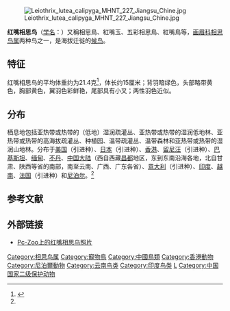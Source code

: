 {{speciesbox
| name = 红嘴相思鸟
| status = LC 
| status_system = IUCN3.1
| sttus_ref = <ref>{{IUCN2009|assessors=BirdLife International|year=2009|id=148730|title=Leiothrix lutea|downloaded=2010-02-07}}. 数据库资料包含解释为何此物种为无危</ref>
| image = Red-billed Leiothrix Mangoli Nainital Uttarakhand 03.02.2015.jpg
| genus = Leiothrix
| species = lutea
| authority = [[喬瓦尼·安東尼奧·斯科波利|Scopoli]], 1786
| range_map = 
}}
[[File:Leiothrix_lutea_calipyga_MHNT_227_Jiangsu_Chine.jpg|thumb]]

'''红嘴相思鸟'''（[[学名|学名]]：''{{lang|la|Leiothrix lutea}}''）又稱相思鳥、紅嘴玉、五彩相思鳥、紅嘴鳥等，[[画眉科|画眉科]][[相思鸟属|相思鸟属]]两种鸟之一，是海拔迁徙的[[鸟类迁徙|候鸟]]。

==特征==
红嘴相思鸟的平均体重约为21.4克<ref name="birdlife">{{cite web|url=http://www.birdlife.org/datazone/speciesfactsheet.php?id=7979&m=0|title=Leiothrix lutea|publisher=[[国际鸟盟|BirdLife.org]]|accessdate=2011-06-27|archive-date=2016-03-04|archive-url=https://web.archive.org/web/20160304225527/http://www.birdlife.org/datazone/speciesfactsheet.php?id=7979&m=0|dead-url=no}}</ref>，体长约15厘米；背羽暗绿色，头部略带黄色，胸部黄色，翼羽色彩鲜艳，尾部具有小叉；两性羽色近似。

==分布==
栖息地包括亚热带或热带的（低地）湿润疏灌丛、亚热带或热带的湿润低地林、亚热带或热带的高海拔疏灌丛、种植园、温带疏灌丛、温带森林和亚热带或热带的湿润山地林。分布于[[美国|美国]]（引进种）、[[日本|日本]]（引进种）、[[香港|香港]]、[[留尼汪|留尼汪]]（引进种）、[[巴基斯坦|巴基斯坦]]、[[缅甸|缅甸]]、[[不丹|不丹]]、[[中国大陆|中国大陆]]（西自西藏[[昌都|昌都]]地区，东到东南沿海各地，北自甘肃、陕西等省的南部，南至云南、广西、广东各省）、[[意大利|意大利]]（引进种）、[[印度|印度]]、[[越南|越南]]、[[法国|法国]]（引进种）和[[尼泊尔|尼泊尔]]。<ref name="birdlife" />

==参考文献==
{{reflist}}

==外部链接==
{{commons|Leiothrix lutea}}
{{Wikispecies|Leiothrix lutea}}
*{{en}}[https://web.archive.org/web/20100417005321/http://www.pc-zoo.com/birds/pekin_robin.htm Pc-Zoo上的红嘴相思鸟照片]

{{Authority control}}
{{Taxonbar|from=Q589245}}

[[Category:相思鸟属|Category:相思鸟属]]
[[Category:寵物鳥|Category:寵物鳥]]
[[Category:中國鳥類|Category:中國鳥類]]
[[Category:香港動物|Category:香港動物]]
[[Category:尼泊爾動物|Category:尼泊爾動物]]
[[Category:云南鸟类|Category:云南鸟类]]
[[Category:印度鸟类|Category:印度鸟类]]
[[Category:1786年描述的鸟类|L]]
[[Category:中国国家二级保护动物|Category:中国国家二级保护动物]]